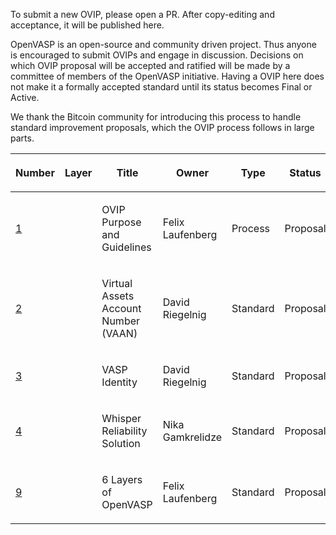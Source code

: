 To submit a new OVIP, please open a PR. After copy-editing and acceptance, it will be published here.

OpenVASP is an open-source and community driven project. Thus anyone is encouraged to submit OVIPs and engage in discussion. Decisions on which OVIP proposal will be accepted and ratified will be made by a committee of members of the OpenVASP initiative.
Having a OVIP here does not make it a formally accepted standard until its status becomes Final or Active.

We thank the Bitcoin community for introducing this process to handle standard improvement proposals, which the OVIP process follows in large parts.

{| class="wikitable sortable" style="width: auto; text-align: center; font-size: smaller; table-layout: fixed;"
!Number
!Layer
!Title
!Owner
!Type
!Status
|- style="background-color: #ffcfcf"
| [[ovip-0001.mediawiki|1]]
|
| OVIP Purpose and Guidelines
| Felix Laufenberg
| Process
| Proposal
|-
| [[ovip-0002.md|2]]
|
| Virtual Assets Account Number (VAAN)
| David Riegelnig
| Standard
| Proposal
|-
| [[ovip-0003.md|3]]
|
| VASP Identity
| David Riegelnig
| Standard
| Proposal
|-
| [[ovip-0004.md|4]]
|
| Whisper Reliability Solution
| Nika Gamkrelidze
| Standard
| Proposal
|-
| [[ovip-0009.md|9]]
|
| 6 Layers of OpenVASP
| Felix Laufenberg
| Standard
| Proposal
|}

<!-- IMPORTANT!  See the instructions at the top of this page, do NOT JUST add OVIPs here! -->
